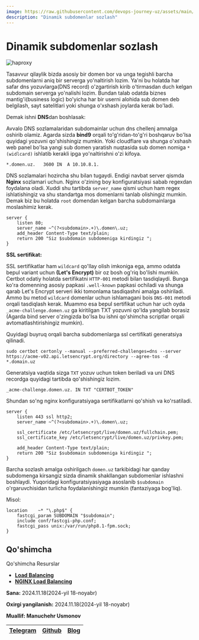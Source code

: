 ```yaml
---
image: https://raw.githubusercontent.com/devops-journey-uz/assets/main/images/article/ansible-terraform/banner.png
description: "Dinamik subdomenlar sozlash"
---
```



# Dinamik subdomenlar sozlash

![haproxy](https://raw.githubusercontent.com/devops-journey-uz/assets/main/images/tutorials/web-server/dinamik-subdomenlar-sozlash/banner.png)

Tasavvur qilaylik bizda asosiy bir domen bor va unga tegishli barcha subdomenlarni aniq bir serverga yo'naltirish lozim. Ya'ni bu holatda har safar dns yozuvlarga(DNS record) o'zgartirish kirib o'tirmasdan duch kelgan subdomain serverga yo'nalishi lozim. Bundan talab odatda biznes mantig'i(business logic) bo'yicha har bir userni alohida sub domen deb belgilash, sayt satelitlari yoki shunga o'xshash joylarda kerak bo'ladi.

Demak ishni **DNS**dan boshlasak:

Avvalo DNS sozlamalaridan subdomainlar uchun dns chellenj amnalga oshirib olamiz. Agarda sizda **bind9** orqali to'g'ridan-to'g'ri boshqaruv bo'lsa quyidagi yozuvni qo'shishingiz mumkin. Yoki cloudflare va shunga o'xshash web panel bo'lsa yangi sub domen yaratish nuqtasida sub domen nomiga `* (widlcard)` ishlatib kerakli ipga yo'naltirishni o'zi kifoya.

```
*.domen.uz.   3600 IN  A 10.10.8.1.
```
DNS sozlamalari hozircha shu bilan tugaydi. Endigi navbat server qismda **Nginx** sozlamari uchun. Nginx o'zining boy konfiguratsiyasi sabab regexdan foydalana oladi. Xuddi shu tartibda `server_name` qismi uchun ham regex ishlatishingiz va shu standartga mos domenlarni tanlab olishingiz mumkin. Demak biz bu holatda `root` domendan kelgan barcha subdomainlarga moslashimiz kerak.

```
server {
    listen 80;
	server_name ~^(?<subdomain>.+)\.domen\.uz;
	add_header Content-Type text/plain;
	return 200 "Siz $subdomain subdomeniga kirdingiz ";
}
```

**SSL sertifikat:**

SSL sertifikatlar ham `wildcard` qo'llay olish imkoniga ega, ammo odatda bepul variant uchun **(Let's Encrypt)** bir oz bosh og'riq bo'lishi mumkin. Certbot odatiy holatda sertifikatni `HTTP-001` metodi bilan tasdiqlaydi. Bunga ko'ra domenning asosiy papkasi `.well-known` papkasi ochiladi va shunga qarab Let's Encrypt serveri ikki tomonlama tasdiqashni amalga oshiriladi. Ammo bu metod `wildcard` domenlar uchun ishlamagani bois `DNS-001` metodi orqali tasdiqlash kerak. Muammo esa bepul sertifikat uchun har uch oyda `_acme-challenge.domen.uz` ga kiritilgan TXT yozuvni qo'lda yangilab borasiz (Agarda bind server o'zingizda bo'lsa bu ishni qo'shimcha scriptlar orqali avtomatlashtirishingiz mumkin).

Quyidagi buyruq orqali barcha subdomenlarga ssl certifikati generatsiya qilinadi.

```
sudo certbot certonly --manual --preferred-challenges=dns --server https://acme-v02.api.letsencrypt.org/directory --agree-tos -d *.domain.uz
```

Generatsiya vaqtida sizga `TXT` yozuv uchun token beriladi va uni DNS recordga quyidagi tartibda qo'shishingiz lozim.

```
_acme-challenge.domen.uz. IN TXT "CERTBOT_TOKEN"
```

Shundan so'ng nginx konfiguratsiyaga sertifikatlarni qo'shish va ko'rsatiladi.

```
server {
	listen 443 ssl http2;
	server_name ~^(?<subdomain>.+)\.domen\.uz;

	ssl_certificate /etc/letsencrypt/live/domen.uz/fullchain.pem;
	ssl_certificate_key /etc/letsencrypt/live/domen.uz/privkey.pem;

	add_header Content-Type text/plain;
	return 200 "Siz $subdomain subdomeniga kirdingiz ";
}
```

Barcha sozlash amalga oshirilgach `domen.uz` tarkibidagi har qanday subdomenga kirsangiz sizda dinamik shakllangan subdomenlar ishlashni boshlaydi. Yuqoridagi konfiguratsiyasiyaga asoslanib `$subdomain` o'rgaruvchisidan turlicha foydalanishingiz mumkin (fantaziyaga bog'liq).

Misol:

```
location    ~* "\.php$" {
	fastcgi_param SUBDOMAIN "$subdomain";
	include conf/fastcgi-php.conf;
	fastcgi_pass unix:/var/run/php8.1-fpm.sock;
}    
```

## Qo'shimcha

<Callout type="info" emoji="">

Qo'shimcha Resurslar
* [**Load Balancing**](https://devops-journey.uz/guides/web-server/load-balancing)
* [**NGINX Load Balancing**](https://devops-journey.uz/guides/web-server/nginx-load-balancing)

**Sana:** 2024.11.18(2024-yil 18-noyabr)

**Oxirgi yangilanish:** 2024.11.18(2024-yil 18-noyabr)

**Muallif: Manuchehr Usmonov**

| [Telegram](https://t.me/yetimdasturchi) | [Github](https://github.com/yetimdasturchi) | [Blog](https://diary.manu.uz/) |
| - | - | - |
</Callout>